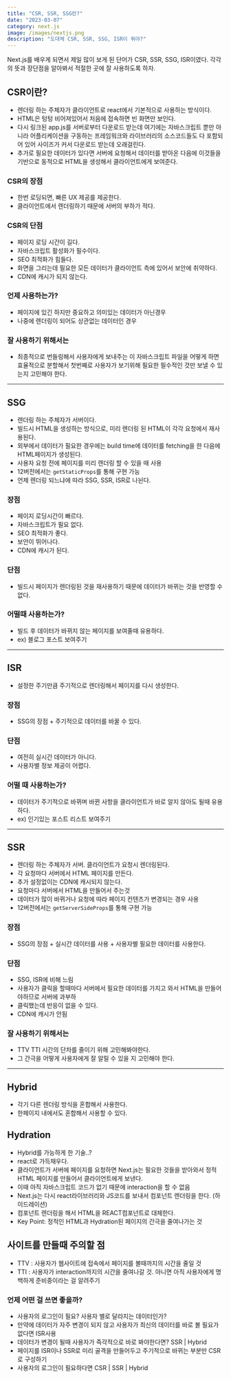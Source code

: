 ```yaml
---
title: "CSR, SSR, SSG란?"
date: "2023-03-07"
category: next.js
image: /images/nextjs.png
description: "도대체 CSR, SSR, SSG, ISR이 뭐야?"
---
```


Next.js를 배우게 되면서 제일 많이 보게 된 단어가 CSR, SSR, SSG, ISR이였다. 각각의 뜻과 장단점을 알아봐서 적절한 곳에 잘 사용하도록 하자.

## CSR이란?

- 렌더링 하는 주체자가 클라이언트로 react에서 기본적으로 사용하는 방식이다.
- HTML은 텅텅 비어져있어서 처음에 접속하면 빈 화면만 보인다.
- 다시 링크된 app.js를 서버로부터 다운로드 받는데 여기에는 자바스크립트 뿐만 아니라 어플리케이션을 구동하는 프레임워크와 라이브러리의 소스코드들도 다 포함되어 있어 사이즈가 커서 다운로드 받는데 오래걸린다.
- 추가로 필요한 데이터가 있다면 서버에 요청해서 데이터를 받아온 다음에 이것들을 기반으로 동적으로 HTML을 생성해서 클라이언트에게 보여준다.

### CSR의 장점

- 한번 로딩되면, 빠른 UX 제공를 제공한다.
- 클라이언트에서 렌더링하기 때문에 서버의 부하가 적다.

### CSR의 단점

- 페이지 로딩 시간이 길다.
- 자바스크립트 활성화가 필수이다.
- SEO 최적화가 힘들다.
- 화면을 그리는데 필요한 모든 데이터가 클라이언트 측에 있어서 보안에 취약하다.
- CDN에 캐시가 되지 않는다.

### 언제 사용하는가?

- 페이지에 있긴 하지만 중요하고 의미있는 데이터가 아닌경우
- 나중에 렌더링이 되어도 상관없는 데이터인 경우

### 잘 사용하기 위해서는

- 최종적으로 번들링해서 사용자에게 보내주는 이 자바스크립트 파일을 어떻게 하면 효율적으로 분할해서 첫번째로 사용자가 보기위해 필요한 필수적인 것만 보낼 수 있는지 고민해야 한다.

---

## SSG

- 렌더링 하는 주체자가 서버이다.
- 빌드시 HTML을 생성하는 방식으로, 미리 렌더링 된 HTML이 각각 요청에서 재사용된다.
- 외부에서 데이터가 필요한 경우에는 build time에 데이터를 fetching을 한 다음에 HTML페이지가 생성된다.
- 사용자 요청 전에 페이지를 미리 렌더링 할 수 있을 때 사용
- 12버전에서는 `getStaticProps`를 통해 구현 가능
- 언제 렌더링 되느냐에 따라 SSG, SSR, ISR로 나뉜다.

### 장점

- 페이지 로딩시간이 빠르다.
- 자바스크립트가 필요 없다.
- SEO 최적화가 좋다.
- 보안이 뛰어나다.
- CDN에 캐시가 된다.

### 단점

- 빌드시 페이지가 렌더링된 것을 재사용하기 때문에 데이터가 바뀌는 것을 반영할 수 없다.

### 어떨때 사용하는가?

- 빌드 후 데이터가 바뀌지 않는 페이지를 보여줄때 유용하다.
- ex) 블로그 포스트 보여주기

---

## ISR

- 설정한 주기만큼 주기적으로 렌더링해서 페이지를 다시 생성한다.

### 장점

- SSG의 장점 + 주기적으로 데이터를 바꿀 수 있다.

### 단점

- 여전히 실시간 데이터가 아니다.
- 사용자별 정보 제공이 어렵다.

### 어떨 때 사용하는가?

- 데이터가 주기적으로 바뀌며 바뀐 사항을 클라이언트가 바로 알지 않아도 될때 유용하다.
- ex) 인기있는 포스트 리스트 보여주기

---

## SSR

- 렌더링 하는 주체자가 서버. 클라이언트가 요청시 렌더링된다.
- 각 요청마다 서버에서 HTML 페이지를 만든다.
- 추가 설정없이는 CDN에 캐시되지 않는다.
- 요청마다 서버에서 HTML을 만들어서 주는것
- 데이터가 많이 바뀌거나 요청에 따라 페이지 컨텐츠가 변경되는 경우 사용
- 12버전에서는 `getServerSideProps`를 통해 구현 가능

### 장점

- SSG의 장점 + 실시간 데이터를 사용 + 사용자별 필요한 데이터를 사용한다.

### 단점

- SSG, ISR에 비해 느림
- 사용자가 클릭을 할때마다 서버에서 필요한 데이터를 가지고 와서 HTML을 만들어야하므로 서버에 과부하
- 클릭했는데 반응이 없을 수 있다.
- CDN에 캐시가 안됨

### 잘 사용하기 위해서는

- TTV TTI 시간의 단차를 줄이기 위해 고민해봐야한다.
- 그 간극을 어떻게 사용자에게 잘 알릴 수 있을 지 고민해야 한다.

---

## Hybrid

- 각기 다른 렌더링 방식을 혼합해서 사용한다.
- 한페이지 내에서도 혼합해서 사용할 수 있다.

## Hydration

- Hybrid를 가능하게 한 기술..?
- react로 가득채우다.
- 클라이언트가 서버에 페이지를 요청하면 Next.js는 필요한 것들을 받아와서 정적 HTML 페이지를 만들어서 클라이언트에게 보낸다.
- 이때 아직 자바스크립트 코드가 없기 때문에 interaction을 할 수 없음
- Next.js는 다시 react라이브러리와 JS코드를 보내서 컴포넌트 렌더링을 한다. (하이드레이션)
- 컴포넌트 렌더링을 해서 HTML을 REACT컴포넌트로 대체한다.
- Key Point: 정적인 HTML과 Hydration된 페이지의 간극을 줄여나가는 것

## 사이트를 만들때 주의할 점

- TTV : 사용자가 웹사이트에 접속에서 페이지를 볼때까지의 시간을 줄일 것
- TTI : 사용자가 interaction까지의 시간을 줄여나갈 것. 아니면 아직 사용자에게 명백하게 준비중이라는 걸 알려주기

### 언제 어떤 걸 쓰면 좋을까?

- 사용자의 로그인이 필요? 사용자 별로 달라지는 데이터인가?
- 만약에 데이터가 자주 변경이 되지 않고 사용자가 최신의 데이터를 바로 볼 필요가 없다면 ISR사용
- 데이터가 변경이 될때 사용자가 즉각적으로 바로 봐야한다면? SSR | Hybrid
- 페이지를 ISR이나 SSR로 미리 골격을 만들어두고 주기적으로 바뀌는 부분만 CSR로 구성하기
- 사용자의 로그인이 필요하다면 CSR | SSR | Hybrid
